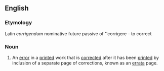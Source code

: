 ==English==
===Etymology===
Latin ''corrigendum'' nominative future passive of ''corrigere - to correct
===Noun===
#An [[error]] in a [[print]]ed work that is [[correct]]ed after it has been [[print]]ed by inclusion of a separate page of corrections, known as an [[errata]] page.